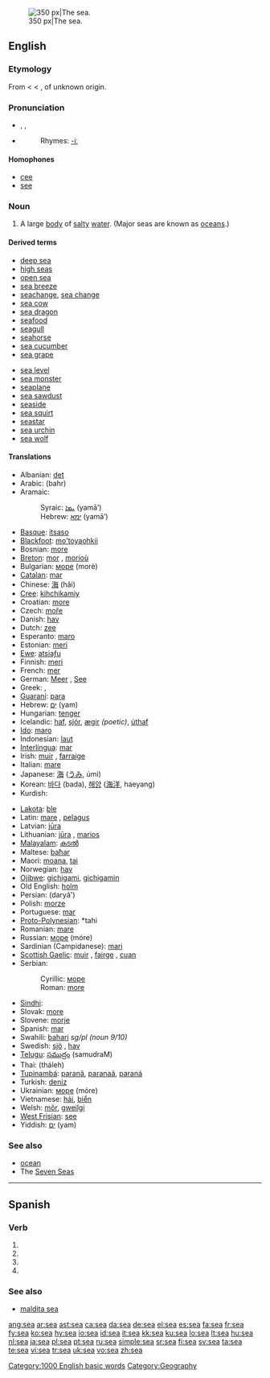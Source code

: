 {{see|SEA}}
[[Image:Nordsee Wellen.JPG|thumb|right|350 px|The sea.]]
==English==

{{rank|party|sight|electronic|456|sea|necessary|idea|reached}}

===Etymology===
From {{etyl|enm}} {{term|see|lang=enm}} < {{etyl|ang}} {{term|sæ|sǣ|sea, lake|lang=ang}} < {{proto|Germanic|saiwaz}}, of unknown origin.

===Pronunciation===
* {{enPR|sē}}, {{IPA|/siː/}}, {{SAMPA|/si:/}}
* {{audio|en-us-sea.ogg|Audio (US)}}
*: Rhymes: [[Rhymes:English:-iː|-iː]]

====Homophones====
* [[cee]]
* [[see]]

===Noun===
{{en-noun}}

# A large [[body]] of [[salty]] [[water]]. (Major seas are known as [[ocean]]s.)

====Derived terms====
{{top2}}
* [[deep sea]]
* [[high seas]]
* [[open sea]]
* [[sea breeze]]
* [[seachange]], [[sea change]]
* [[sea cow]]
* [[sea dragon]]
* [[seafood]]
* [[seagull]]
* [[seahorse]]
* [[sea cucumber]]
* [[sea grape]]
{{mid2}}
* [[sea level]]
* [[sea monster]]
* [[seaplane]]
* [[sea sawdust]]
* [[seaside]]
* [[sea squirt]]
* [[seastar]]
* [[sea urchin]]
* [[sea wolf]]
{{bottom}}

====Translations====
{{trans-top|body of water}}
* Albanian: [[det]] {{g|Albanian}}
* Arabic: {{Arab|[[بحر|بَحْرٌ]]}} (bahr) {{m}}
* Aramaic:
*: Syraic: [[ܝܡܐ]] (yamā’) {{m}}
*: Hebrew: [[ימא]] (yamā’) {{m}}
* [[Basque]]: [[itsaso]]
* [[Blackfoot]]: [[mo'toyaohkii]]
* Bosnian: [[more#Bosnian|more]] {{n}}
* [[Breton]]: [[mor]] {{m}}, [[morioù]] {{p}}
* Bulgarian: [[море]] (morè) {{n}}
* [[Catalan]]: [[mar]] {{m|f}}
* Chinese: [[海]] (hǎi)
* [[Cree]]: [[kihchikamiy]]
* Croatian: [[more#Croatian|more]] {{n}}
* Czech: [[moře]] {{n}}
* Danish: [[hav]] {{n}}
* Dutch: [[zee]] {{f}}
* Esperanto: [[maro]]
* Estonian: [[meri]]
* [[Ewe]]: [[atsiaƒu]]
* Finnish: [[meri]]
* French: [[mer]] {{f}}
* German: [[Meer]] {{n}}, [[See#German|See]] {{f}}
* Greek: {{t|el|θάλασσα|f|tr=thálassa|sc=Grek}}, {{t|el|πέλαγος|n|tr=pélagos|sc=Grek}}
* [[Guaraní]]: [[para#Guaraní|para]]
* Hebrew: [[ים|יָם]] (yam) {{m}}
* Hungarian: [[tenger]]
* Icelandic: [[haf]], [[sjór]], [[ægir]] ''(poetic)'', [[úthaf]]
* [[Ido]]: [[maro]]
* Indonesian: [[laut]]
* [[Interlingua]]: [[mar]]
* Irish: [[muir]] {{f}}, [[farraige]] {{f}}
* Italian: [[mare#Italian|mare]] {{m}}
* Japanese: [[海]] ([[うみ]], úmi)
* Korean: [[바다]] (bada), [[해양]] ([[海洋]], haeyang)
* Kurdish: {{KUchar|[[ده‌ریا]]}}
{{trans-mid}}
* [[Lakota]]: [[ble]]
* Latin: [[mare#Latin|mare]] {{n}}, [[pelagus]] {{m}}
* Latvian: [[jūra]] {{f}}
* Lithuanian: [[jūra]] {{f}}, [[marios]] {{f}} {{italbrac|poetic or small sea}}
* [[Malayalam]]: [[കടൽ]] {{unicode|(kaṭal)}}
* Maltese: [[baħar]] {{m}}
* Maori: [[moana]], [[tai]]
* Norwegian: [[hav]] {{n}}
* [[Ojibwe]]: [[gichigami]], [[gichigamin]] {{p}}
* Old English: [[holm#Old English|holm]] {{g|Old English}}
* Persian: {{fa-Arab|[[دریا]]}} (daryâ')
* Polish: [[morze]] {{n}}
* Portuguese: [[mar]] {{m}}
* [[Proto-Polynesian]]: *tahi
* Romanian: [[mare#Romanian|mare]] {{f}}
* Russian: [[море]] (móre) {{n}}
* Sardinian (Campidanese): [[mari]] {{m}}
* [[Scottish Gaelic]]: [[muir]] {{m|f}}, [[fairge]] {{f}}, [[cuan]] {{m}}
* Serbian:
*: Cyrillic: [[море]] {{n}}
*: Roman: [[more#Serbian|more]] {{n}}
* [[Sindhi]]: {{SDchar|[[سَمُنڊ]]}} {{m}}
* Slovak: [[more#Slovak|more]] {{n}}
* Slovene: [[morje]] {{n}}
* Spanish: [[mar]] {{m|f}}
* Swahili: [[bahari]] ''sg/pl (noun 9/10)''
* Swedish: [[sjö]] {{c}}, [[hav]] {{n}}
* [[Telugu]]: [[సముద్రం]] (samudraM)
* Thai: {{Thai|[[ทะเล]]}} (tháleh)
* [[Tupinambá]]: [[paranã]], [[paranaã]], [[paraná]]
* Turkish: [[deniz]]
* Ukrainian: [[море]] (móre) {{n}}
* Vietnamese: [[hải]], [[biển]]
* Welsh: [[môr]], [[gweilgi]]
* [[West Frisian]]: [[see#West Frisian|see]] {{f}}
* Yiddish: [[ים]] (yam) {{m}}
{{trans-bottom}}

===See also===
* [[ocean]]
* The [[Seven Seas]]

[[Category:1000 English basic words]]
[[Category:Geography]]

----

==Spanish==

===Verb===
{{es-verb-form|ser}}

# {{es-verb form of|mood=subj|tense=pres|num=s|pers=1|ending=er|verb=[[ser]]}}
# {{es-verb form of|mood=subj|tense=pres|num=s|pers=2|formal=y|ending=er|verb=[[ser]]}}
# {{es-verb form of|mood=subj|tense=pres|num=s|pers=3|ending=er|verb=[[ser]]}}
# {{es-verb form of|mood=imp|num=s|pers=2|formal=y|ending=er|verb=[[ser]]}}

===See also===
* [[maldita sea]]

[[ang:sea]]
[[ar:sea]]
[[ast:sea]]
[[ca:sea]]
[[da:sea]]
[[de:sea]]
[[el:sea]]
[[es:sea]]
[[fa:sea]]
[[fr:sea]]
[[fy:sea]]
[[ko:sea]]
[[hy:sea]]
[[io:sea]]
[[id:sea]]
[[it:sea]]
[[kk:sea]]
[[ku:sea]]
[[lo:sea]]
[[lt:sea]]
[[hu:sea]]
[[nl:sea]]
[[ja:sea]]
[[pl:sea]]
[[pt:sea]]
[[ru:sea]]
[[simple:sea]]
[[sr:sea]]
[[fi:sea]]
[[sv:sea]]
[[ta:sea]]
[[te:sea]]
[[vi:sea]]
[[tr:sea]]
[[uk:sea]]
[[vo:sea]]
[[zh:sea]]